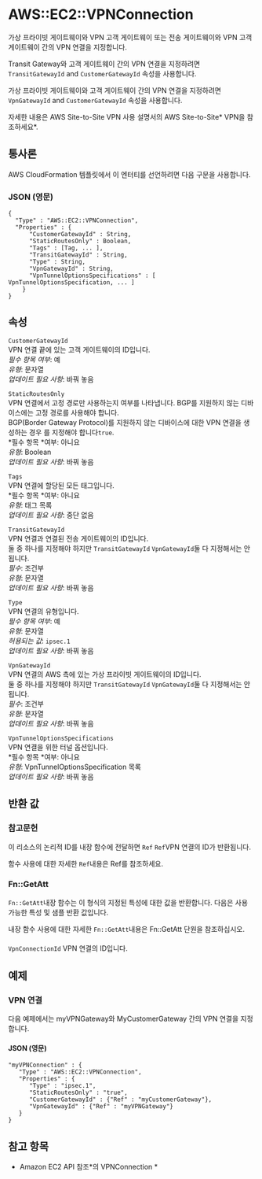 # AWS::EC2::VPNConnection

가상 프라이빗 게이트웨이와 VPN 고객 게이트웨이 또는 전송 게이트웨이와 VPN 고객 게이트웨이 간의 VPN 연결을 지정합니다.

Transit Gateway와 고객 게이트웨이 간의 VPN 연결을 지정하려면 `TransitGatewayId` and `CustomerGatewayId` 속성을 사용합니다.

가상 프라이빗 게이트웨이와 고객 게이트웨이 간의 VPN 연결을 지정하려면 `VpnGatewayId` and `CustomerGatewayId` 속성을 사용합니다.

자세한 내용은 AWS Site-to-Site VPN 사용 설명서의 AWS Site-to-Site* VPN을 참조하세요*.

## 통사론

AWS CloudFormation 템플릿에서 이 엔터티를 선언하려면 다음 구문을 사용합니다.

### JSON (영문)

```
{
  "Type" : "AWS::EC2::VPNConnection",
  "Properties" : {
      "CustomerGatewayId" : String,
      "StaticRoutesOnly" : Boolean,
      "Tags" : [Tag, ... ],
      "TransitGatewayId" : String,
      "Type" : String,
      "VpnGatewayId" : String,
      "VpnTunnelOptionsSpecifications" : [ VpnTunnelOptionsSpecification, ... ]
    }
}
```

## 속성

`CustomerGatewayId`  
VPN 연결 끝에 있는 고객 게이트웨이의 ID입니다.  
_필수 항목 여부_: 예  
_유형_: 문자열  
_업데이트 필요 사항_: 바꿔 놓음

`StaticRoutesOnly`  
VPN 연결에서 고정 경로만 사용하는지 여부를 나타냅니다. BGP를 지원하지 않는 디바이스에는 고정 경로를 사용해야 합니다.  
BGP(Border Gateway Protocol)를 지원하지 않는 디바이스에 대한 VPN 연결을 생성하는 경우 를 지정해야 합니다`true`.  
*필수 항목 *여부: 아니요  
_유형_: Boolean  
_업데이트 필요 사항_: 바꿔 놓음

`Tags`  
VPN 연결에 할당된 모든 태그입니다.  
*필수 항목 *여부: 아니요  
_유형_: 태그 목록  
_업데이트 필요 사항_: 중단 없음

`TransitGatewayId`  
VPN 연결과 연결된 전송 게이트웨이의 ID입니다.  
둘 중 하나를 지정해야 하지만 `TransitGatewayId` `VpnGatewayId`둘 다 지정해서는 안 됩니다.  
_필수_: 조건부  
_유형_: 문자열  
_업데이트 필요 사항_: 바꿔 놓음

`Type`  
VPN 연결의 유형입니다.  
_필수 항목 여부_: 예  
_유형_: 문자열  
_허용되는 값_: `ipsec.1`  
_업데이트 필요 사항_: 바꿔 놓음

`VpnGatewayId`  
VPN 연결의 AWS 측에 있는 가상 프라이빗 게이트웨이의 ID입니다.  
둘 중 하나를 지정해야 하지만 `TransitGatewayId` `VpnGatewayId`둘 다 지정해서는 안 됩니다.  
_필수_: 조건부  
_유형_: 문자열  
_업데이트 필요 사항_: 바꿔 놓음

`VpnTunnelOptionsSpecifications`  
VPN 연결을 위한 터널 옵션입니다.  
*필수 항목 *여부: 아니요  
_유형_: VpnTunnelOptionsSpecification 목록  
_업데이트 필요 사항_: 바꿔 놓음

## 반환 값

### 참고문헌

이 리소스의 논리적 ID를 내장 함수에 전달하면 `Ref` `Ref`VPN 연결의 ID가 반환됩니다.

함수 사용에 대한 자세한 `Ref`내용은 Ref를 참조하세요.

### Fn::GetAtt

`Fn::GetAtt`내장 함수는 이 형식의 지정된 특성에 대한 값을 반환합니다. 다음은 사용 가능한 특성 및 샘플 반환 값입니다.

내장 함수 사용에 대한 자세한 `Fn::GetAtt`내용은 Fn::GetAtt 단원을 참조하십시오.

####

`VpnConnectionId` VPN 연결의 ID입니다.

## 예제

### VPN 연결

다음 예제에서는 myVPNGateway와 MyCustomerGateway 간의 VPN 연결을 지정합니다.

#### JSON (영문)

```
"myVPNConnection" : {
   "Type" : "AWS::EC2::VPNConnection",
   "Properties" : {
      "Type" : "ipsec.1",
      "StaticRoutesOnly" : "true",
      "CustomerGatewayId" : {"Ref" : "myCustomerGateway"},
      "VpnGatewayId" : {"Ref" : "myVPNGateway"}
   }
}
```

## 참고 항목

- Amazon EC2 API 참조*의 VPNConnection *
